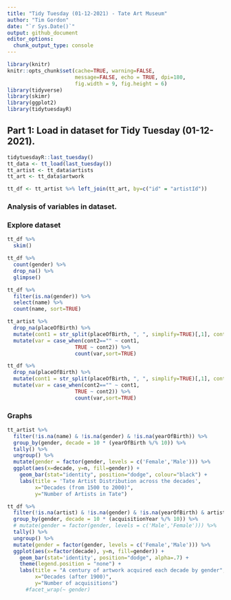 ```yaml
---
title: "Tidy Tuesday (01-12-2021) - Tate Art Museum"
author: "Tim Gordon"
date: "`r Sys.Date()`"
output: github_document
editor_options: 
  chunk_output_type: console
---
```


```r
library(knitr)
knitr::opts_chunk$set(cache=TRUE, warning=FALSE,
                      message=FALSE, echo = TRUE, dpi=180,
                      fig.width = 9, fig.height = 6)
library(tidyverse)
library(skimr)
library(ggplot2)
library(tidytuesdayR)
```

## Part 1: Load in dataset for Tidy Tuesday (01-12-2021). 

```r
tidytuesdayR::last_tuesday()
tt_data <- tt_load(last_tuesday())
tt_artist <- tt_data$artists
tt_art <- tt_data$artwork

tt_df <- tt_artist %>% left_join(tt_art, by=c("id" = "artistId"))


```

### Analysis of variables in dataset. 
### Explore dataset


```r

tt_df %>% 
  skim() 

tt_df %>%
  count(gender) %>% 
  drop_na() %>%
  glimpse()

tt_df %>%
  filter(is.na(gender)) %>%
  select(name) %>%
  count(name, sort=TRUE)

tt_artist %>%
  drop_na(placeOfBirth) %>%
  mutate(cont1 = str_split(placeOfBirth, ", ", simplify=TRUE)[,1], cont2= str_split(placeOfBirth, ", ", simplify=TRUE)[,2]) %>% 
  mutate(var = case_when(cont2=="" ~ cont1,
                      TRUE ~ cont2)) %>%
                      count(var,sort=TRUE)

tt_df %>% 
  drop_na(placeOfBirth) %>%
  mutate(cont1 = str_split(placeOfBirth, ", ", simplify=TRUE)[,1], cont2= str_split(placeOfBirth, ", ", simplify=TRUE)[,2]) %>% 
  mutate(var = case_when(cont2=="" ~ cont1,
                      TRUE ~ cont2)) %>%
                      count(var,sort=TRUE)
```


### Graphs 


```r
tt_artist %>%
  filter(!is.na(name) & !is.na(gender) & !is.na(yearOfBirth)) %>% 
  group_by(gender, decade = 10 * (yearOfBirth %/% 10)) %>%
  tally() %>% 
  ungroup() %>%
  mutate(gender = factor(gender, levels = c('Female','Male'))) %>%
  ggplot(aes(x=decade, y=n, fill=gender)) +
    geom_bar(stat="identity", position="dodge", colour="black") +
    labs(title = 'Tate Artist Distribution across the decades',
         x="Decades (from 1500 to 2000)",
         y="Number of Artists in Tate")

tt_df %>%
  filter(!is.na(artist) & !is.na(gender) & !is.na(yearOfBirth) & artistRole=='artist' & acquisitionYear >= 1900) %>% 
  group_by(gender, decade = 10 * (acquisitionYear %/% 10)) %>%
  # mutate(gender = factor(gender, levels = c('Male','Female'))) %>%
  tally() %>% 
  ungroup() %>%
  mutate(gender = factor(gender, levels = c('Female','Male'))) %>%
  ggplot(aes(x=factor(decade), y=n, fill=gender)) +
    geom_bar(stat='identity', position="dodge", alpha=.7) +
    theme(legend.position = "none") +
    labs(title = "A century of artwork acquired each decade by gender", 
         x="Decades (after 1900)",
         y="Number of acquisitions") 
      #facet_wrap(~ gender)
```